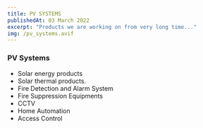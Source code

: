 ```yaml
---
title: PV SYSTEMS
publishedAt: 03 March 2022
excerpt: "Products we are working on from very long time..."
img: /pv_systems.avif
---
```


### PV Systems

* Solar energy products 
* Solar thermal products.
* Fire Detection and Alarm System
* Fire Suppression Equipments
* CCTV
* Home Automation
* Access Control